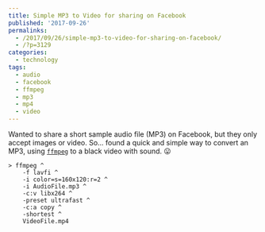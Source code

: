 ```yaml
---
title: Simple MP3 to Video for sharing on Facebook
published: '2017-09-26'
permalinks:
  - /2017/09/26/simple-mp3-to-video-for-sharing-on-facebook/
  - /?p=3129
categories:
  - technology
tags:
  - audio
  - facebook
  - ffmpeg
  - mp3
  - mp4
  - video
---
```


Wanted to share a short sample audio file (MP3) on Facebook, but they only accept images or video. So... found a quick and simple way to convert an MP3, using [`ffmpeg`](https://ffmpeg.org/download.html) to a black video with sound. 😛

```dos
> ffmpeg ^
    -f lavfi ^
    -i color=s=160x120:r=2 ^
    -i AudioFile.mp3 ^
    -c:v libx264 ^
    -preset ultrafast ^
    -c:a copy ^
    -shortest ^
    VideoFile.mp4
```
